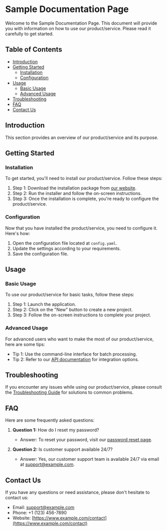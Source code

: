 # Sample Documentation Page

Welcome to the Sample Documentation Page. This document will provide you with information on how to use our product/service. Please read it carefully to get started.

## Table of Contents

- [Introduction](#introduction)
- [Getting Started](#getting-started)
  - [Installation](#installation)
  - [Configuration](#configuration)
- [Usage](#usage)
  - [Basic Usage](#basic-usage)
  - [Advanced Usage](#advanced-usage)
- [Troubleshooting](#troubleshooting)
- [FAQ](#faq)
- [Contact Us](#contact-us)

## Introduction

This section provides an overview of our product/service and its purpose. 

## Getting Started

### Installation

To get started, you'll need to install our product/service. Follow these steps:

1. Step 1: Download the installation package from [our website](https://www.example.com/download).
2. Step 2: Run the installer and follow the on-screen instructions.
3. Step 3: Once the installation is complete, you're ready to configure the product/service.

### Configuration

Now that you have installed the product/service, you need to configure it. Here's how:

1. Open the configuration file located at `config.yaml`.
2. Update the settings according to your requirements.
3. Save the configuration file.

## Usage

### Basic Usage

To use our product/service for basic tasks, follow these steps:

1. Step 1: Launch the application.
2. Step 2: Click on the "New" button to create a new project.
3. Step 3: Follow the on-screen instructions to complete your project.

### Advanced Usage

For advanced users who want to make the most of our product/service, here are some tips:

- Tip 1: Use the command-line interface for batch processing.
- Tip 2: Refer to our [API documentation](https://www.example.com/api-docs) for integration options.

## Troubleshooting

If you encounter any issues while using our product/service, please consult the [Troubleshooting Guide](troubleshooting.md) for solutions to common problems.

## FAQ

Here are some frequently asked questions:

1. **Question 1:** How do I reset my password?
   - Answer: To reset your password, visit our [password reset page](https://www.example.com/reset-password).

2. **Question 2:** Is customer support available 24/7?
   - Answer: Yes, our customer support team is available 24/7 via email at support@example.com.

## Contact Us

If you have any questions or need assistance, please don't hesitate to contact us:

- Email: support@example.com
- Phone: +1 (123) 456-7890
- Website: [https://www.example.com/contact](https://www.example.com/contact)

